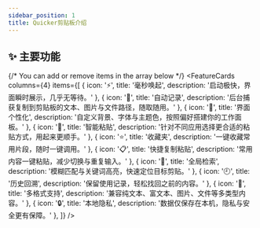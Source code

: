 ```yaml
---
sidebar_position: 1
title: Quicker剪贴板介绍
---
```



<DocHero
  align="center"
  badge="Quicker Clipboard"
  title="Quicker剪贴板介绍"
  subtitle="告别频繁切换窗口的繁琐，让复制粘贴效率提升至全新维度"
/>

## ✨ 主要功能


{/* You can add or remove items in the array below */}
<FeatureCards
  columns={4}
  items={[
    { icon: '⚡', title: '毫秒唤起', description: '启动极快，界面瞬时展示，几乎无等待。' },
    { icon: '📝', title: '自动记录', description: '后台捕获复制到剪贴板的文本、图片与文件路径，随取随用。' },
    { icon: '🔧', title: '界面个性化', description: '自定义背景、字体与主题色，按照偏好搭建你的工作面板。' },
    { icon: '🔗', title: '智能粘贴', description: '针对不同应用选择更合适的粘贴方式，用起来更顺手。' },
    { icon: '⭐', title: '收藏夹', description: '一键收藏常用片段，随时一键调用。' },
    { icon: '📋', title: '快捷复制粘贴', description: '常用内容一键粘贴，减少切换与重复输入。' },
    { icon: '🔎', title: '全局检索', description: '模糊匹配与关键词高亮，快速定位目标剪贴。' },
    { icon: '🕘', title: '历史回溯', description: '保留使用记录，轻松找回之前的内容。' },
    { icon: '🧩', title: '多格式支持', description: '兼容纯文本、富文本、图片、文件等多类型内容。' },
    { icon: '🔒', title: '本地隐私', description: '数据仅保存在本机，隐私与安全更有保障。' },
  ]}
/>
